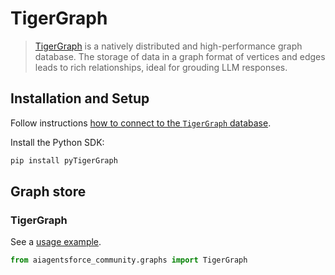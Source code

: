 # TigerGraph

>[TigerGraph](https://www.tigergraph.com/tigergraph-db/) is a natively distributed and high-performance graph database.
> The storage of data in a graph format of vertices and edges leads to rich relationships, 
> ideal for grouding LLM responses.

## Installation and Setup

Follow instructions [how to connect to the `TigerGraph` database](https://docs.tigergraph.com/pytigergraph/current/getting-started/connection).

Install the Python SDK:

```bash
pip install pyTigerGraph
```

## Graph store

### TigerGraph

See a [usage example](/docs/integrations/graphs/tigergraph).

```python
from aiagentsforce_community.graphs import TigerGraph
```
